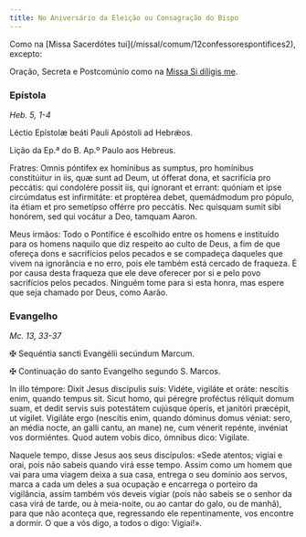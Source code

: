 ```yaml
---
title: No Aniversário da Eleição ou Consagração do Bispo
---
```


<aside>
Como na [Missa Sacerdótes tui](/missal/comum/12confessorespontifices2), excepto:

Oração, Secreta e Postcomúnio como na [Missa Si díligis me](/missal/comum/sumospontifices).

</aside>

### Epístola

<em>Heb. 5, 1-4</em>

<div class="side-by-side not-content">

Léctio Epístolæ beáti Pauli Apóstoli ad Hebrǽos.

Lição da Ep.ª do B. Ap.º Paulo aos Hebreus.

Fratres: Omnis póntifex ex homínibus as sumptus, pro homínibus constitúitur in iis, quæ sunt ad Deum, ut ófferat dona, et sacrifícia pro peccátis: qui condolére possit iis, qui ígnorant et errant: quóniam et ipse circúmdatus est infirmitáte: et proptérea debet, quemádmodum pro pópulo, ita étiam et pro semetípso offérre pro peccátis. Nec quisquam sumit sibi honórem, sed qui vocátur a Deo, tamquam Aaron.

Meus irmãos: Todo o Pontífice é escolhido entre os homens e instituído para os homens naquilo que diz respeito ao culto de Deus, a fim de que ofereça dons e sacrifícios pelos pecados e se compadeça daqueles que vivem na ignorância e no erro, pois ele também está cercado de fraqueza. É por causa desta fraqueza que ele deve oferecer por si e pelo povo sacrifícios pelos pecados. Ninguém tome para si esta honra, mas espere que seja chamado por Deus, como Aarão.

</div>

### Evangelho

<em>Mc. 13, 33-37</em>

<div class="side-by-side not-content">

<span class="cross text-red-500">✠</span> Sequéntia sancti Evangélii secúndum Marcum.

<span class="cross text-red-500">✠</span> Continuação do santo Evangelho segundo S. Marcos.

In illo témpore: Dixit Jesus discípulis suis: Vidéte, vigiláte et oráte: nescítis enim, quando tempus sit. Sicut homo, qui péregre proféctus réliquit domum suam, et dedit servis suis potestátem cujúsque óperis, et janitóri præcépit, ut vígilet. Vigiláte ergo (nescítis enim, quando dóminus domus véniat: sero, an média nocte, an galli cantu, an mane) ne, cum vénerit repénte, invéniat vos dormiéntes. Quod autem vobis dico, ómnibus dico: Vigilate.

Naquele tempo, disse Jesus aos seus discípulos: «Sede atentos; vigiai e orai, pois não sabeis quando virá esse tempo. Assim como um homem que vai para uma viagem deixa a sua casa, entrega o seu domínio aos servos, marca a cada um deles a sua ocupação e encarrega o porteiro da vigilância, assim também vós deveis vigiar (pois não sabeis se o senhor da casa virá de tarde, ou à meia-noite, ou ao cantar do galo, ou de manhã), para que não aconteça que, regressando ele repentinamente, vos encontre a dormir. O que a vós digo, a todos o digo: Vigiai!».

</div>
